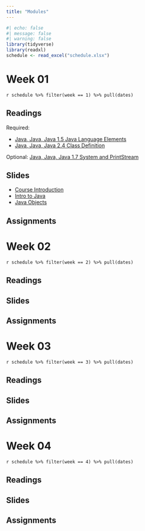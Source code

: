 ```yaml
---
title: "Modules"
---
```


```r
#| echo: false
#| message: false
#| warning: false
library(tidyverse)
library(readxl)
schedule <- read_excel("schedule.xlsx")
```


# Week 01

`r schedule %>% filter(week == 1) %>% pull(dates)`

## Readings

Required:

* [Java, Java, Java 1.5 Java Language Elements](https://runestone.academy/ns/books/published/javajavajava/java-language-elements.html)
* [Java, Java, Java 2.4 Class Definition](https://runestone.academy/ns/books/published/javajavajava/sec-classdef.html)



Optional: [Java, Java, Java 1.7 System and PrintStream](https://runestone.academy/ns/books/published/javajavajava/ch1-system-print.html)

## Slides

* [Course Introduction](slides-01-01.html)
* [Intro to Java](slides-01-02.html)
* [Java Objects](slides-01-03.html)

## Assignments

# Week 02

`r schedule %>% filter(week == 2) %>% pull(dates)`

## Readings

## Slides

## Assignments

# Week 03

`r schedule %>% filter(week == 3) %>% pull(dates)`

## Readings

## Slides

## Assignments

# Week 04

`r schedule %>% filter(week == 4) %>% pull(dates)`

## Readings

## Slides

## Assignments
